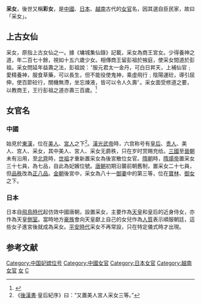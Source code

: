 '''采女'''，後世又稱'''彩女'''，是[[中國|中國]]、[[日本|日本]]、[[越南|越南]]古代的[[女官|女官]]名，因其選自臣民家，故曰「采女」。

== 上古女仙 ==

采女，原指上古女仙之一。據《墉城集仙錄》記載，采女為商王宮女。少得養神之道，年二百七十餘，視如十五六歲少女。相傳商王留彭祖於掖庭，使采女間道於彭祖。采女問延年益壽之法，彭祖說：〝服元君太一金丹，可白日昇天，上補仙官﹔愛精養神，服食草藥，可以長生，但不能役使鬼神，乘虛飛行﹔陰陽運砼，導引屈伸，使百節砼行，關機無滯，坐忘煉液，皆可以令人久壽〞。采女面受修道之要，以教商王，王行彭祖之道亦壽三百歲。<ref>{{wikisource-inline|墉城集仙錄/卷06#采女|《墉城集仙錄》卷6}}</ref>

== 女官名 ==
=== 中國 ===

始見於[[東漢|東漢]]，位在[[美人_(位號)|美人]]、[[宮人_(漢朝)|宮人]]之下<ref>《[[後漢書|後漢書]]·皇后紀序》曰：“又置美人宮人采女三等。”</ref>。[[漢光武帝|漢光武帝]]時，六宫称号有[[皇后|皇后]]、[[贵人|贵人]]、美人、宫人、采女，其中美人、宮人、采女无爵秩，只在岁时赏赐充给。[[三國|三國]]至[[晉朝|晉朝]]未有沿用，至[[北齊|北齊]]時，[[北齊世祖|世祖]]才重新置采女為後宮散位女官。[[隋朝|隋朝]]時，[[隋煬帝|隋煬帝]]置采女三十七員，為七品，自此為妃嬪位號。[[唐朝|唐朝]]初期沿襲前朝舊制，置采女二十七員，但[[品秩|品秩]]改為[[正八品|正八品]]。[[金朝|金朝]]後宮中，采女為八十一[[御妻|御妻]]中的第三等，位在[[宝林_(位号)|寶林]]、[[御女|御女]]之下。

=== 日本 ===
日本自[[飛鳥時代|飛鳥時代]]起仿效中國唐朝，設置采女，主要作為[[天皇|天皇]]和皇后的近身侍女，亦作為天皇[[側室|側室]]。當時地方[[豪族|豪族]]會向天皇獻上自己的女兒作為[[人質|人質]]表示順服朝廷，這些女子進宮後就成為采女。[[平安時代|平安時代]]采女不再常設，只在特定儀式時才出現。

== 参考文献 ==
{{Reflist}}

[[Category:中国妃嫔位号|Category:中国妃嫔位号]]
[[Category:中國女官|Category:中國女官]]
[[Category:日本女官|Category:日本女官]]
[[Category:越南女官|Category:越南女官]]
[[Category:道教尊神|女]]
[[Category:中国女神|C]]